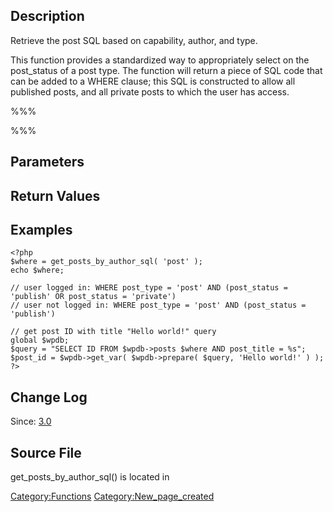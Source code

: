 {{Languages|
{{en|Function_Reference/get_posts_by_author_sql}}
{{ja|関数リファレンス/get_posts_by_author_sql}}
}}

== Description ==

Retrieve the post SQL based on capability, author, and type.

This function provides a standardized way to appropriately select on the post_status of a post type. The function will return a piece of SQL code that can be added to a WHERE clause; this SQL is constructed to allow all published posts, and all private posts to which the user has access.

%%%<?php get_posts_by_author_sql( $post_type, $full, $post_author, $public_only); ?>%%%

== Parameters ==

{{Parameter|$post_type|string|Post type.|required}}
{{Parameter|$full|boolean|Optional.  Returns a full WHERE statement instead of just an 'andalso' term.|optional|true}}
{{Parameter|$post_author|integer|Query posts having a single author ID.|optional|null}}
{{Parameter|$public_only|bool|Only return public posts. Skips capability checks for the current user.|optional|false}}

== Return Values ==

{{Return||string|SQL WHERE code that can be added to a query.}}

== Examples ==

<pre><?php
$where = get_posts_by_author_sql( 'post' );
echo $where;

// user logged in: WHERE post_type = 'post' AND (post_status = 'publish' OR post_status = 'private')
// user not logged in: WHERE post_type = 'post' AND (post_status = 'publish')

// get post ID with title "Hello world!" query
global $wpdb;
$query = "SELECT ID FROM $wpdb->posts $where AND post_title = %s";
$post_id = $wpdb->get_var( $wpdb->prepare( $query, 'Hello world!' ) );
?></pre>


== Change Log ==

Since: [[Version 3.0|3.0]]

== Source File ==

get_posts_by_author_sql() is located in {{Trac|wp-includes/post.php}}

[[Category:Functions]]

[[Category:New_page_created]]